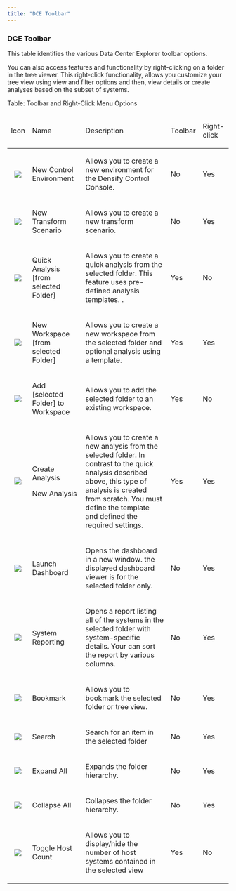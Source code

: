 ```yaml
---
title: "DCE Toolbar"
---
```


### DCE Toolbar

This table identifies the various Data Center Explorer toolbar options.

You can also access features and functionality by right-clicking on a folder in the tree viewer. This right-click functionality, allows you customize your tree view using view and filter options and then, view details or create analyses based on the subset of systems.

Table: Toolbar and Right-Click Menu Options

<table>
<thead>
<tr>
<td>
<p>Icon</p>
</td>
<td>
<p>Name</p>
</td>
<td>
<p>Description</p>
</td>
<td>
<p>Toolbar</p>
</td>
<td>
<p>Right-click</p>
</td>
</tr>
</thead>
<tr>
<td>
<p align="center">
<Frame><img class="img_1" src="images/docs/WebHelp_Densify/Content/Resources/Images/CiRBA_Intelligence_Workbench_Guide/03000006_16x16.png"/></Frame>
</p>
</td>
<td>
<p>New Control Environment</p>
</td>
<td>
<p>Allows you to create a new environment for the <span class="mc-variable Document.Company variable">Densify</span> Control Console. </p>
</td>
<td>
<p>No</p>
</td>
<td>
<p>Yes</p>
</td>
</tr>
<tr>
<td>
<p align="center">
<Frame><img class="img_1" src="images/docs/WebHelp_Densify/Content/Resources/Images/CiRBA_Intelligence_Workbench_Guide/03000006_16x16.png"/></Frame>
</p>
</td>
<td>
<p>New Transform Scenario</p>
</td>
<td>
<p>Allows you to create a new <span class="mc-variable Document.Transform_Scenario variable">transform scenario</span>.</p>
</td>
<td>
<p>No</p>
</td>
<td>
<p>Yes</p>
</td>
</tr>
<tr>
<td>
<p align="center">
<Frame><img class="img_1" src="images/docs/WebHelp_Densify/Content/Resources/Images/CiRBA_Intelligence_Workbench_Guide/03000005.png"/></Frame>
</p>
</td>
<td>
<p>Quick Analysis [from selected Folder]</p>
</td>
<td>
<p>Allows you to create a quick analysis from the selected folder. This feature uses pre-defined analysis templates. .</p>
</td>
<td>
<p>Yes</p>
</td>
<td>
<p>No</p>
</td>
</tr>
<tr>
<td>
<p align="center">
<Frame><img class="img_1" src="images/docs/WebHelp_Densify/Content/Resources/Images/CiRBA_Intelligence_Workbench_Guide/03000006_16x16.png"/></Frame>
</p>
</td>
<td>
<p>New Workspace [from selected Folder]</p>
</td>
<td>
<p>Allows you to create a new workspace from the selected folder and optional analysis using a template.</p>
</td>
<td>
<p>Yes</p>
</td>
<td>
<p>Yes</p>
</td>
</tr>
<tr>
<td>
<p align="center">
<Frame><img class="img_1" src="images/docs/WebHelp_Densify/Content/Resources/Images/CiRBA_Intelligence_Workbench_Guide/03000007_16x16.png"/></Frame>
</p>
</td>
<td>
<p>Add [selected Folder] to Workspace</p>
</td>
<td>
<p>Allows  you to add the selected folder to an existing workspace. </p>
</td>
<td>
<p>Yes</p>
</td>
<td>
<p>No</p>
</td>
</tr>
<tr>
<td>
<p align="center">
<Frame><img class="img_1" src="images/docs/WebHelp_Densify/Content/Resources/Images/CiRBA_Intelligence_Workbench_Guide/03000008.png"/></Frame>
</p>
</td>
<td>
<p>Create Analysis</p>
<p>New Analysis</p>
</td>
<td>
<p>Allows you to create a new analysis from the selected folder. In contrast to the quick analysis described above, this type of analysis is created from scratch. You must define the template and defined the required settings.</p>
</td>
<td>
<p>Yes</p>
</td>
<td>
<p>Yes</p>
</td>
</tr>
<tr>
<td>
<p align="center">
<Frame><img class="img_1" src="images/docs/WebHelp_Densify/Content/Resources/Images/CiRBA_Intelligence_Workbench_Guide/0300000C_16x16.png"/></Frame>
</p>
</td>
<td>
<p>Launch Dashboard </p>
</td>
<td>
<p>Opens the dashboard in a new window. the displayed dashboard viewer is for the selected folder only.</p>
</td>
<td>
<p>No</p>
</td>
<td>
<p>Yes</p>
</td>
</tr>
<tr>
<td>
<p align="center">
<Frame><img class="img_1" src="images/docs/WebHelp_Densify/Content/Resources/Images/CiRBA_Intelligence_Workbench_Guide/0300000D_16x16.png"/></Frame>
</p>
</td>
<td>
<p>System Reporting</p>
</td>
<td>
<p>Opens a report listing all of the systems in the selected folder with system-specific details. Your can sort the report by various columns.</p>
</td>
<td>
<p>No</p>
</td>
<td>
<p>Yes</p>
</td>
</tr>
<tr>
<td>
<p align="center">
<Frame><img class="img_1" src="images/docs/WebHelp_Densify/Content/Resources/Images/CiRBA_Intelligence_Workbench_Guide/0310000A_16x16.png"/></Frame>
</p>
</td>
<td>
<p>Bookmark</p>
</td>
<td>
<p>Allows you to bookmark the selected folder or tree view.</p>
</td>
<td>
<p>No</p>
</td>
<td>
<p>Yes</p>
</td>
</tr>
<tr>
<td>
<p align="center">
<Frame><img class="img_1" src="images/docs/WebHelp_Densify/Content/Resources/Images/CiRBA_Intelligence_Workbench_Guide/03000009_16x16.png"/></Frame>
</p>
</td>
<td>
<p>Search</p>
</td>
<td>
<p>Search for an item in the selected folder</p>
</td>
<td>
<p>No</p>
</td>
<td>
<p>Yes</p>
</td>
</tr>
<tr>
<td>
<p align="center">
<Frame><img class="img_1" src="images/docs/WebHelp_Densify/Content/Resources/Images/CiRBA_Intelligence_Workbench_Guide/0300000E.png"/></Frame>
</p>
</td>
<td>
<p>Expand All</p>
</td>
<td>
<p>Expands the folder hierarchy.</p>
</td>
<td>
<p>No</p>
</td>
<td>
<p>Yes</p>
</td>
</tr>
<tr>
<td>
<p align="center">
<Frame><img class="img_1" src="images/docs/WebHelp_Densify/Content/Resources/Images/CiRBA_Intelligence_Workbench_Guide/0300000F.png"/></Frame>
</p>
</td>
<td>
<p>Collapse All</p>
</td>
<td>
<p>Collapses the folder hierarchy.</p>
</td>
<td>
<p>No</p>
</td>
<td>
<p>Yes</p>
</td>
</tr>
<tr>
<td>
<p align="center">
<Frame><img class="img_1" src="images/docs/WebHelp_Densify/Content/Resources/Images/CiRBA_Intelligence_Workbench_Guide/0300000A_16x16.png"/></Frame>
</p>
</td>
<td>
<p>Toggle Host Count</p>
</td>
<td>
<p>Allows you to display/hide the number of host systems contained in the selected view</p>
</td>
<td>
<p>Yes</p>
</td>
<td>
<p>No</p>
</td>
</tr>
</table>

